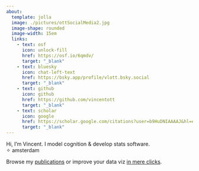 ```yaml
---
about:
  template: jolla
  image: ./pictures/ottSocialMedia2.jpg
  image-shape: rounded
  image-width: 15em
  links:
    - text: osf
      icon: unlock-fill
      href: https://osf.io/6qmdv/
      target: "_blank"
    - text: bluesky
      icon: chat-left-text
      href: https://bsky.app/profile/vlott.bsky.social
      target: "_blank"
    - text: github
      icon: github
      href: https://github.com/vincentott
      target: "_blank"
    - text: scholar
      icon: google
      href: https://scholar.google.com/citations?user=b9HuDNIAAAAJ&hl=en
      target: "_blank"
---
```

Hi, I'm Vincent. I model cognition & develop stats software.  
✧ amsterdam   

Browse my [publications](publications.qmd) or improve your data viz [in mere clicks](raincloudplots.qmd).